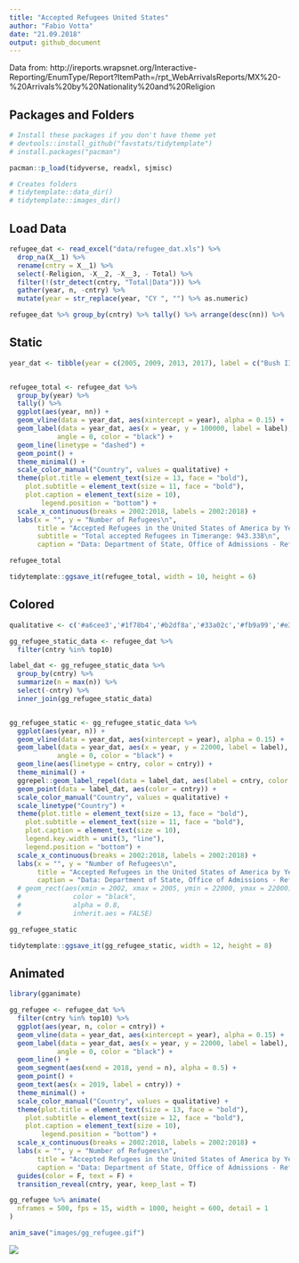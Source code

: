 ```yaml
---
title: "Accepted Refugees United States"
author: "Fabio Votta"
date: "21.09.2018"
output: github_document
---
```


Data from: http://ireports.wrapsnet.org/Interactive-Reporting/EnumType/Report?ItemPath=/rpt_WebArrivalsReports/MX%20-%20Arrivals%20by%20Nationality%20and%20Religion

## Packages and Folders

```r
# Install these packages if you don't have theme yet
# devtools::install_github("favstats/tidytemplate")
# install.packages("pacman")

pacman::p_load(tidyverse, readxl, sjmisc)

# Creates folders
# tidytemplate::data_dir()
# tidytemplate::images_dir()
```


## Load Data

```r
refugee_dat <- read_excel("data/refugee_dat.xls") %>% 
  drop_na(X__1) %>% 
  rename(cntry = X__1) %>% 
  select(-Religion, -X__2, -X__3, - Total) %>% 
  filter(!(str_detect(cntry, "Total|Data"))) %>% 
  gather(year, n, -cntry) %>% 
  mutate(year = str_replace(year, "CY ", "") %>% as.numeric)

refugee_dat %>% group_by(cntry) %>% tally() %>% arrange(desc(nn)) %>% .[1:10,] %>% .$cntry -> top10
```


## Static

```r
year_dat <- tibble(year = c(2005, 2009, 2013, 2017), label = c("Bush II", "Obama I", "Obama II", "Trump I"))


refugee_total <- refugee_dat %>% 
  group_by(year) %>% 
  tally() %>% 
  ggplot(aes(year, nn)) +
  geom_vline(data = year_dat, aes(xintercept = year), alpha = 0.15) +
  geom_label(data = year_dat, aes(x = year, y = 100000, label = label), 
            angle = 0, color = "black") +
  geom_line(linetype = "dashed") + 
  geom_point() +
  theme_minimal() +
  scale_color_manual("Country", values = qualitative) +
  theme(plot.title = element_text(size = 13, face = "bold"),
    plot.subtitle = element_text(size = 11, face = "bold"), 
    plot.caption = element_text(size = 10),
        legend.position = "bottom") +
  scale_x_continuous(breaks = 2002:2018, labels = 2002:2018) +
  labs(x = "", y = "Number of Refugees\n", 
       title = "Accepted Refugees in the United States of America by Year (2002 - 2018)", 
       subtitle = "Total accepted Refugees in Timerange: 943.338\n",
       caption = "Data: Department of State, Office of Admissions - Refugee Processing Center\n@FabioFavusMaxim; favstats.eu")

refugee_total

tidytemplate::ggsave_it(refugee_total, width = 10, height = 6)

```

## Colored


```r
qualitative <- c('#a6cee3','#1f78b4','#b2df8a','#33a02c','#fb9a99','#e31a1c','#fdbf6f','#ff7f00','#cab2d6','#6a3d9a')

gg_refugee_static_data <- refugee_dat %>% 
  filter(cntry %in% top10) 

label_dat <- gg_refugee_static_data %>% 
  group_by(cntry) %>% 
  summarize(n = max(n)) %>% 
  select(-cntry) %>% 
  inner_join(gg_refugee_static_data)


gg_refugee_static <- gg_refugee_static_data %>% 
  ggplot(aes(year, n)) +
  geom_vline(data = year_dat, aes(xintercept = year), alpha = 0.15) +
  geom_label(data = year_dat, aes(x = year, y = 22000, label = label), 
            angle = 0, color = "black") +
  geom_line(aes(linetype = cntry, color = cntry)) +
  theme_minimal() +
  ggrepel::geom_label_repel(data = label_dat, aes(label = cntry, color = cntry), show.legend = F) + 
  geom_point(data = label_dat, aes(color = cntry)) + 
  scale_color_manual("Country", values = qualitative) +
  scale_linetype("Country") +
  theme(plot.title = element_text(size = 13, face = "bold"),
    plot.subtitle = element_text(size = 11, face = "bold"), 
    plot.caption = element_text(size = 10),
    legend.key.width = unit(3, "line"),
    legend.position = "bottom") +
  scale_x_continuous(breaks = 2002:2018, labels = 2002:2018) +
  labs(x = "", y = "Number of Refugees\n", 
       title = "Accepted Refugees in the United States of America by Year (2002 - 2018)", subtitle = "Top 10 Origin Countries\n",
       caption = "Data: Department of State, Office of Admissions - Refugee Processing Center\n@FabioFavusMaxim; favstats.eu") 
  # geom_rect(aes(xmin = 2002, xmax = 2005, ymin = 22000, ymax = 22000),
  #             color = "black",
  #             alpha = 0.8,
  #             inherit.aes = FALSE)

gg_refugee_static

tidytemplate::ggsave_it(gg_refugee_static, width = 12, height = 8)
```

## Animated

```r
library(gganimate)

gg_refugee <- refugee_dat %>%
  filter(cntry %in% top10) %>%
  ggplot(aes(year, n, color = cntry)) +
  geom_vline(data = year_dat, aes(xintercept = year), alpha = 0.15) +
  geom_label(data = year_dat, aes(x = year, y = 22000, label = label),
            angle = 0, color = "black") +
  geom_line() +
  geom_segment(aes(xend = 2018, yend = n), alpha = 0.5) +
  geom_point() +
  geom_text(aes(x = 2019, label = cntry)) +
  theme_minimal() +
  scale_color_manual("Country", values = qualitative) +
  theme(plot.title = element_text(size = 13, face = "bold"),
    plot.subtitle = element_text(size = 12, face = "bold"),
    plot.caption = element_text(size = 10),
        legend.position = "bottom") +
  scale_x_continuous(breaks = 2002:2018, labels = 2002:2018) +
  labs(x = "", y = "Number of Refugees\n",
       title = "Accepted Refugees in the United States of America by Year (2002 - 2018)", subtitle = "Top 10 Origin Countries\n",
       caption = "Data: Department of State, Office of Admissions - Refugee Processing Center\n@FabioFavusMaxim; favstats.eu")  +
  guides(color = F, text = F) +
  transition_reveal(cntry, year, keep_last = T)

gg_refugee %>% animate(
  nframes = 500, fps = 15, width = 1000, height = 600, detail = 1
)

anim_save("images/gg_refugee.gif")

```


![](images/gg_refugee.gif) 